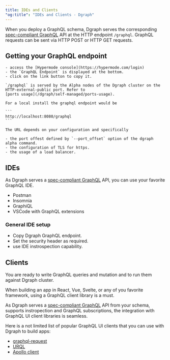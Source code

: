 ```yaml
---
title: IDEs and Clients
"og:title": "IDEs and Clients - Dgraph"
---
```



<DgraphWIP />

When you deploy a GraphQL schema, Dgraph serves the corresponding
[spec-compliant GraphQL](https://graphql.github.io/graphql-spec/June2018/) API
at the HTTP endpoint `/graphql`. GraphQL requests can be sent via HTTP POST or
HTTP GET requests.

## Getting your GraphQL endpoint

<Tabs>
  <Tab title="Hypermode">

    - access the [Hypermode console](https://hypermode.com/login)
    - the `GraphQL Endpoint` is displayed at the bottom.
    - click on the link button to copy it.

  </Tab>
  <Tab title="Self-Managed">

    `/graphql` is served by the Alpha nodes of the Dgraph cluster on the
    HTTP-external-public port. Refer to
    [ports usage](/dgraph/self-managed/ports-usage).

    For a local install the graphql endpoint would be

    ```
    http://localhost:8080/graphql
    ```

    The URL depends on your configuration and specifically

    - the port offest defined by `--port_offset` option of the dgraph alpha command.
    - the configuration of TLS for https.
    - the usage of a load balancer.

  </Tab>
</Tabs>

## IDEs

As Dgraph serves a
[spec-compliant GraphQL](https://graphql.github.io/graphql-spec/June2018/) API,
you can use your favorite GraphQL IDE.

- Postman
- Insomnia
- GraphiQL
- VSCode with GraphQL extensions

### General IDE setup

- Copy Dgraph GraphQL endpoint.
- Set the security header as required.
- use IDE instrospection capability.

## Clients

You are ready to write GraphQL queries and mutation and to run them against
Dgraph cluster.

When building an app in React, Vue, Svelte, or any of you favorite framework,
using a GraphQL client library is a must.

As Dgraph serves a
[spec-compliant GraphQL](https://graphql.github.io/graphql-spec/June2018/) API
from your schema, supports instropection and GraphQL subscriptions, the
integration with GraphQL UI client libraries is seamless.

Here is a not limited list of popular GraphQL UI clients that you can use with
Dgraph to build apps:

- [graphql-request](https://github.com/jasonkuhrt/graphql-request)
- [URQL](https://github.com/urql-graphql/urql)
- [Apollo client](https://github.com/apollographql/apollo-client)
